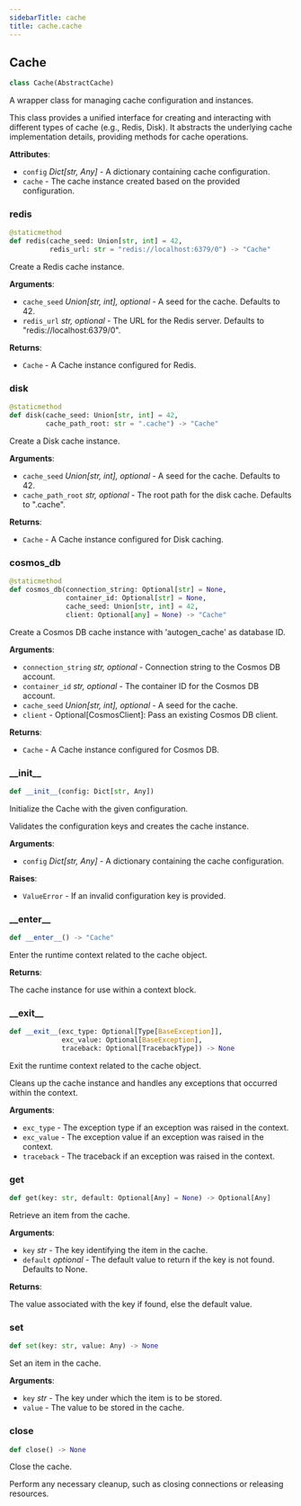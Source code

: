 ```yaml
---
sidebarTitle: cache
title: cache.cache
---
```


## Cache

```python
class Cache(AbstractCache)
```

A wrapper class for managing cache configuration and instances.

This class provides a unified interface for creating and interacting with
different types of cache (e.g., Redis, Disk). It abstracts the underlying
cache implementation details, providing methods for cache operations.

**Attributes**:

- `config` _Dict[str, Any]_ - A dictionary containing cache configuration.
- `cache` - The cache instance created based on the provided configuration.

### redis

```python
@staticmethod
def redis(cache_seed: Union[str, int] = 42,
          redis_url: str = "redis://localhost:6379/0") -> "Cache"
```

Create a Redis cache instance.

**Arguments**:

- `cache_seed` _Union[str, int], optional_ - A seed for the cache. Defaults to 42.
- `redis_url` _str, optional_ - The URL for the Redis server. Defaults to "redis://localhost:6379/0".
  

**Returns**:

- `Cache` - A Cache instance configured for Redis.

### disk

```python
@staticmethod
def disk(cache_seed: Union[str, int] = 42,
         cache_path_root: str = ".cache") -> "Cache"
```

Create a Disk cache instance.

**Arguments**:

- `cache_seed` _Union[str, int], optional_ - A seed for the cache. Defaults to 42.
- `cache_path_root` _str, optional_ - The root path for the disk cache. Defaults to ".cache".
  

**Returns**:

- `Cache` - A Cache instance configured for Disk caching.

### cosmos\_db

```python
@staticmethod
def cosmos_db(connection_string: Optional[str] = None,
              container_id: Optional[str] = None,
              cache_seed: Union[str, int] = 42,
              client: Optional[any] = None) -> "Cache"
```

Create a Cosmos DB cache instance with 'autogen_cache' as database ID.

**Arguments**:

- `connection_string` _str, optional_ - Connection string to the Cosmos DB account.
- `container_id` _str, optional_ - The container ID for the Cosmos DB account.
- `cache_seed` _Union[str, int], optional_ - A seed for the cache.
- `client` - Optional[CosmosClient]: Pass an existing Cosmos DB client.

**Returns**:

- `Cache` - A Cache instance configured for Cosmos DB.

### \_\_init\_\_

```python
def __init__(config: Dict[str, Any])
```

Initialize the Cache with the given configuration.

Validates the configuration keys and creates the cache instance.

**Arguments**:

- `config` _Dict[str, Any]_ - A dictionary containing the cache configuration.
  

**Raises**:

- `ValueError` - If an invalid configuration key is provided.

### \_\_enter\_\_

```python
def __enter__() -> "Cache"
```

Enter the runtime context related to the cache object.

**Returns**:

  The cache instance for use within a context block.

### \_\_exit\_\_

```python
def __exit__(exc_type: Optional[Type[BaseException]],
             exc_value: Optional[BaseException],
             traceback: Optional[TracebackType]) -> None
```

Exit the runtime context related to the cache object.

Cleans up the cache instance and handles any exceptions that occurred
within the context.

**Arguments**:

- `exc_type` - The exception type if an exception was raised in the context.
- `exc_value` - The exception value if an exception was raised in the context.
- `traceback` - The traceback if an exception was raised in the context.

### get

```python
def get(key: str, default: Optional[Any] = None) -> Optional[Any]
```

Retrieve an item from the cache.

**Arguments**:

- `key` _str_ - The key identifying the item in the cache.
- `default` _optional_ - The default value to return if the key is not found.
  Defaults to None.
  

**Returns**:

  The value associated with the key if found, else the default value.

### set

```python
def set(key: str, value: Any) -> None
```

Set an item in the cache.

**Arguments**:

- `key` _str_ - The key under which the item is to be stored.
- `value` - The value to be stored in the cache.

### close

```python
def close() -> None
```

Close the cache.

Perform any necessary cleanup, such as closing connections or releasing resources.

